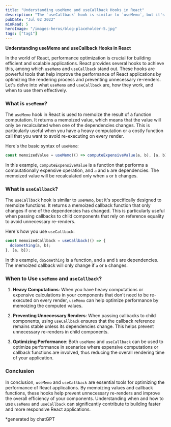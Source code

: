 ```yaml
---
title: "Understanding useMemo and useCallback Hooks in React"
description: "The `useCallback` hook is similar to `useMemo`, but it's specifically designed to memoize functions"
pubDate: "Jul 02 2022"
minRead: 5
heroImage: "/images-heros/blog-placeholder-5.jpg"
tags: ["tag1"]
---
```


**Understanding useMemo and useCallback Hooks in React**

In the world of React, performance optimization is crucial for building efficient and scalable applications. React provides several hooks to achieve this, among which `useMemo` and `useCallback` stand out. These hooks are powerful tools that help improve the performance of React applications by optimizing the rendering process and preventing unnecessary re-renders. Let's delve into what `useMemo` and `useCallback` are, how they work, and when to use them effectively.

### What is `useMemo`?

The `useMemo` hook in React is used to memoize the result of a function computation. It returns a memoized value, which means that the value will only be recalculated when one of the dependencies changes. This is particularly useful when you have a heavy computation or a costly function call that you want to avoid re-executing on every render.

Here's the basic syntax of `useMemo`:

```javascript
const memoizedValue = useMemo(() => computeExpensiveValue(a, b), [a, b]);
```

In this example, `computeExpensiveValue` is a function that performs a computationally expensive operation, and `a` and `b` are dependencies. The memoized value will be recalculated only when `a` or `b` changes.

### What is `useCallback`?

The `useCallback` hook is similar to `useMemo`, but it's specifically designed to memoize functions. It returns a memoized callback function that only changes if one of the dependencies has changed. This is particularly useful when passing callbacks to child components that rely on reference equality to avoid unnecessary re-renders.

Here's how you use `useCallback`:

```javascript
const memoizedCallback = useCallback(() => {
  doSomething(a, b);
}, [a, b]);
```

In this example, `doSomething` is a function, and `a` and `b` are dependencies. The memoized callback will only change if `a` or `b` changes.

### When to Use `useMemo` and `useCallback`?

1. **Heavy Computations**: When you have heavy computations or expensive calculations in your components that don't need to be re-executed on every render, `useMemo` can help optimize performance by memoizing the computed values.

2. **Preventing Unnecessary Renders**: When passing callbacks to child components, using `useCallback` ensures that the callback reference remains stable unless its dependencies change. This helps prevent unnecessary re-renders in child components.

3. **Optimizing Performance**: Both `useMemo` and `useCallback` can be used to optimize performance in scenarios where expensive computations or callback functions are involved, thus reducing the overall rendering time of your application.

### Conclusion

In conclusion, `useMemo` and `useCallback` are essential tools for optimizing the performance of React applications. By memoizing values and callback functions, these hooks help prevent unnecessary re-renders and improve the overall efficiency of your components. Understanding when and how to use `useMemo` and `useCallback` can significantly contribute to building faster and more responsive React applications.

\*generated by chatGPT
